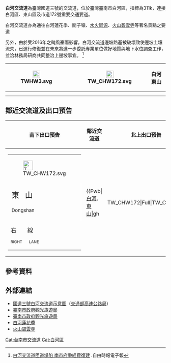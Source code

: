 {{Infobox Taiwan Highway IC
| name = 白河交流道
| name_en = Baihe Interchange
| rd_type = NH
| rd_number = 3
| exit = 311
| exit_name = 白河
| image = 白河交流道.JPG
| imagename = 白河交流道南下出口
| location = [[臺灣|臺灣]][[臺南市|臺南市]][[白河區|白河區]]
| connect = {{Jct|country=TWN|CH|172}}
| goto = 
 {{Plainlist|
* 白河區
* [[東山區_(臺南市)|東山區]]
* [[關子嶺|關子嶺]]
* [[西拉雅國家風景區|西拉雅國家風景區]]
 }}
| class = 鑽石型
| time = 2001年11月27日
}}
'''白河交流道'''為臺灣國道三號的交流道，位於臺灣臺南市白河區，指標為311k，連接白河區、東山區及市道172號重要交通要道。

白河交流道亦為通往白河蓮花季、關子嶺、[[水火同源|水火同源]]、[[火山碧雲寺|火山碧雲寺]]等著名景點之要道

另外，由於受2016年之颱風豪雨影響，白河交流道邊坡路基被破壞致使邊坡土壤流失，已進行修復並在未來將進一步委託專業單位做好地質與地下水位調查工作，並洽林務局研商共同整治上邊坡事宜。
<ref>[http://news.ltn.com.tw/news/life/breakingnews/1909846 白河交流道匝道塌陷 南市府爭經費復建] {{Wayback|url=http://news.ltn.com.tw/news/life/breakingnews/1909846 |date=20200717111835 }}.自由時報電子報</ref>
{| class="wikitable" style="text-align:center"
! rowspan=2 | [[File:TWHW3.svg|23px]]
| rowspan=2 | {{Taiwan Highway IC|311|白河}}  
| [[File:TW_CHW172.svg|23px]]
| '''白河　東山'''
|-
| colspan=2 | {{Brown|'''西拉雅國家風景區（關子嶺）'''}} 
|-
|}

== 鄰近交流道及出口預告 ==
{|class="toccolours" border="1" cellpadding="4" style="margin:0 auto; border-collapse:collapse; text-align:center; white-space:nowrap"
! 南下出口預告 !! 鄰近交流道 !! 北上出口預告
|-
| style="text-align:right; font-size:15px" | {{Taiwan Highway IC|311|白河}}
{|style="width:190px; background-color:#007F00; text-align:center; color:#FFF; font-weight:bold"
| colspan="2" | <div style="margin-top:6px; margin-bottom:3px">[[File:TW_CHW172.svg|30px]]</div>
|-
| style="width:90px; border-right:2px solid #FFF; line-height:24px; font-size:24px; word-spacing:12px" | 東 山<div style="font-size:15px">Dongshan</div>
| style="width:90px; line-height:24px; font-size:24px; word-spacing:12px" | 白 河<div style="font-size:15px">Baihe</div>
|-
| colspan="2" style="line-height:18px; font-size:18px; word-spacing:30px" | 右 線<div style="font-size:12px; word-spacing:18px">RIGHT LANE</div>
|}
|
{{Start expwy box|[[中華民國國道|中華民國國道]]}}
{{S-expwy IC|[[水上系統交流道|水上系統交流道]]|往　[[中埔交流道|中埔交流道]]}}
{{S-line|{{Jct|country=TWN|NH|3}}|311k|#007A36}}
{{S-expwy IC|[[東山服務區|東山服務區]]|往　[[柳營交流道|柳營交流道]]}}
{{Illus}}
{{Fwu|st|[[中埔鄉|中埔]]}}
{{Fwi|Full|300|水上系統}}
{{Fwh|st}}
{{Fwm|TWHW3}}
{{Fwh|st|311|白河}}
{{Fwb|[[白河區|白河]]、[[東山區_(臺南市)|東山]]|gh||TW_CHW172|Full|TW_CHW172||gh|[[關子嶺|關子嶺]]}}
{{Fwh|st}}
{{Fwm|TWHW3}}
{{Fwh|st}}
{{Fwi3|ser|東山}}
{{Fwd|st|[[柳營區|柳營]]}}
{{Fwed}}
| style="text-align:right; font-size:15px" | {{Taiwan Highway IC|311|白河}}
{|style="width:190px; background-color:#007F00; text-align:center; color:#FFF; font-weight:bold"
| colspan="2" | <div style="margin-top:6px; margin-bottom:3px">[[File:TW_CHW172.svg|30px]]</div>
|-
| style="width:90px; border-right:2px solid #FFF; line-height:24px; font-size:24px; word-spacing:12px" | 白 河<div style="font-size:15px">Baihe</div>
| style="width:90px; line-height:24px; font-size:24px; word-spacing:12px" | 東 山<div style="font-size:15px">Dongshan</div>
|-
| colspan="2" style="line-height:18px; font-size:18px; word-spacing:30px" | 右 線<div style="font-size:12px; word-spacing:18px">RIGHT LANE</div>
|}
|}

== 參考資料 ==
{{Reflist}}

== 外部連結 ==
* [https://www.freeway.gov.tw/UserFiles/File/Traffic/7-1-2/03-311%E7%99%BD%E6%B2%B3%E4%BA%A4%E6%B5%81%E9%81%93.jpg 國道三號白河交流道示意圖]（[[交通部高速公路局|交通部高速公路局]]）
* [https://www.twtainan.net/zh-tw/Statics/Road 臺南市政府觀光旅遊局] {{Wayback|url=https://www.twtainan.net/zh-tw/Statics/Road |date=20170913135154 }}
* [https://www.twtainan.net/zh-tw/Attractions/Detail/590 臺南市政府觀光旅遊局] {{Wayback|url=https://www.twtainan.net/zh-tw/Attractions/Detail/590 |date=20210426161000 }}
* [http://baihe.mmhot.tw/?ptype=tra 白河蓮花季] {{Wayback|url=http://baihe.mmhot.tw/?ptype=tra |date=20201203201806 }}
* [http://www.bys.org.tw/bys/traffic.htm 火山碧雲寺] {{Wayback|url=http://www.bys.org.tw/bys/traffic.htm |date=20200218025112 }}

{{中華民國國道3號}}

[[Cat:台南市交流道|Cat:台南市交流道]]
[[Cat:白河區|Cat:白河區]]